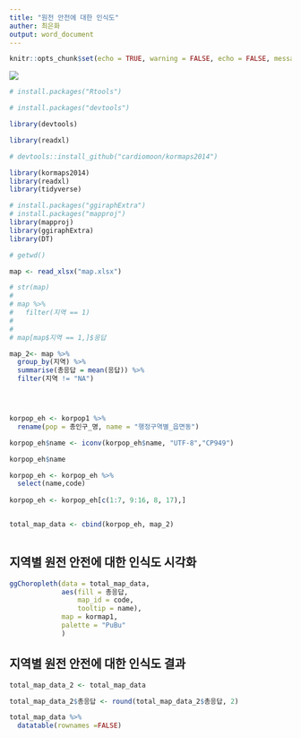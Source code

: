 ```yaml
---
title: "원전 안전에 대한 인식도"
auther: 최은화
output: word_document
---
```



```r
knitr::opts_chunk$set(echo = TRUE, warning = FALSE, echo = FALSE, message = FALSE)
```

![](http://www2.kns.org:8116/files/attach/images/131/177/6f93577dbba5977d90393cc14397798b.png)

```r
# install.packages("Rtools")

# install.packages("devtools")

library(devtools)

library(readxl)

# devtools::install_github("cardiomoon/kormaps2014")

library(kormaps2014)
library(readxl)
library(tidyverse)

# install.packages("ggiraphExtra")
# install.packages("mapproj")
library(mapproj)
library(ggiraphExtra)
library(DT)

# getwd()

map <- read_xlsx("map.xlsx")

# str(map) 
# 
# map %>% 
#   filter(지역 == 1)
# 
# 
# map[map$지역 == 1,]$응답

map_2<- map %>% 
  group_by(지역) %>% 
  summarise(총응답 = mean(응답)) %>% 
  filter(지역 != "NA") 




korpop_eh <- korpop1 %>% 
  rename(pop = 총인구_명, name = "행정구역별_읍면동")

korpop_eh$name <- iconv(korpop_eh$name, "UTF-8","CP949")

korpop_eh$name

korpop_eh <- korpop_eh %>% 
  select(name,code)
  
korpop_eh <- korpop_eh[c(1:7, 9:16, 8, 17),]


total_map_data <- cbind(korpop_eh, map_2)



```

## 지역별 원전 안전에 대한 인식도 시각화

```r
ggChoropleth(data = total_map_data,
             aes(fill = 총응답,
                 map_id = code,
                 tooltip = name),
             map = kormap1,
             palette = "PuBu"
             )
```

## 지역별 원전 안전에 대한 인식도 결과 

```r
total_map_data_2 <- total_map_data

total_map_data_2$총응답 <- round(total_map_data_2$총응답, 2)

total_map_data %>% 
  datatable(rownames =FALSE)
```

